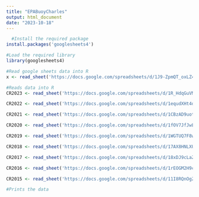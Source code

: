 ```yaml
---
title: "EPABuoyCharles"
output: html_document
date: "2023-10-18"
---
```

```r
  #Install the required package
install.packages('googlesheets4')
```
```r
#Load the required library 
library(googlesheets4)
```
```r
#Read google sheets data into R
x <- read_sheet('https://docs.google.com/spreadsheets/d/1J9-ZpmQT_oxLZ4kfe5gRvBs7vZhEGhSCIpNS78XOQUE/edit?usp=sharing')
```

```r
#Reads data into R
CR2023 <- read_sheet('https://docs.google.com/spreadsheets/d/1R_HdqGuVMlfRyVPCzOw3CvbOjXDQfzFtDCMvKdj5vXU/edit?usp=sharing')

CR2022 <- read_sheet('https://docs.google.com/spreadsheets/d/1equdXHt4d-2s3r8YSsuHfpLufeRmGqno-SJqhcEwuNY/edit?usp=sharing')

CR2021 <- read_sheet('https://docs.google.com/spreadsheets/d/1CBzAD9uot_SPkY-JV-lJB6FSxSjlgXIS8A4jSY9SJjE/edit?usp=sharing')

CR2020 <- read_sheet('https://docs.google.com/spreadsheets/d/1fOV7JfJwLxddCaTsR0vkUodOZup4Y6HwVthMLzexe-I/edit?usp=sharing')

CR2019 <- read_sheet('https://docs.google.com/spreadsheets/d/1WGTUQ7F8wadO4RJ6PsfRsEnvwqNMdnAsdX71xqI9L-4/edit?usp=sharing')

CR2018 <- read_sheet('https://docs.google.com/spreadsheets/d/17AX8HNLXUCYz6YJIHRnb_rrKuzDudyAEq5WEhbSxOFQ/edit?usp=sharing')

CR2017 <- read_sheet('https://docs.google.com/spreadsheets/d/18xDJ9cLaZuj3JqhFsf847nSLMGKjfvWZmHWifsrPBq8/edit?usp=sharing')

CR2016 <- read_sheet('https://docs.google.com/spreadsheets/d/1rEOGM2H9cgVbFgVkIQZjIyzzl03fIywtkxBNg7GmXrY/edit?usp=sharing')

CR2015 <- read_sheet('https://docs.google.com/spreadsheets/d/11I8RQnOgZ9xmVEpaTVM_ELQZdTTp6T_305nwxkNI92I/edit?usp=sharing')

#Prints the data

```
```r
```

